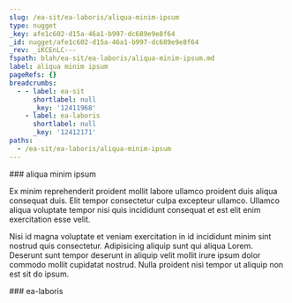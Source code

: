 ```yaml
---
slug: /ea-sit/ea-laboris/aliqua-minim-ipsum
type: nugget
_key: afe1c602-d15a-46a1-b997-dc689e9e8f64
_id: nugget/afe1c602-d15a-46a1-b997-dc689e9e8f64
_rev: _iKCEnLC---
fspath: blah/ea-sit/ea-laboris/aliqua-minim-ipsum.md
label: aliqua minim ipsum
pageRefs: {}
breadcrumbs:
  - - label: ea-sit
      shortlabel: null
      _key: '12411968'
    - label: ea-laboris
      shortlabel: null
      _key: '12412171'
paths:
  - /ea-sit/ea-laboris/aliqua-minim-ipsum
---
```


<NuggetArea>
<Nugget slug="/ea-sit/ea-laboris/aliqua-minim-ipsum" type="nugget" _key="afe1c602-d15a-46a1-b997-dc689e9e8f64" _id="nugget/afe1c602-d15a-46a1-b997-dc689e9e8f64" _rev="_iKCEnLC---" fspath="blah/ea-sit/ea-laboris/aliqua-minim-ipsum.md" label="aliqua minim ipsum" paths="/ea-sit/ea-laboris/aliqua-minim-ipsum">
<NuggetBody>
### aliqua minim ipsum

Ex minim reprehenderit proident mollit labore ullamco proident duis aliqua consequat duis. Elit tempor consectetur culpa excepteur ullamco. Ullamco aliqua voluptate tempor nisi quis incididunt consequat et est elit enim exercitation esse velit.

Nisi id magna voluptate et veniam exercitation in id incididunt minim sint nostrud quis consectetur. Adipisicing aliquip sunt qui aliqua Lorem. Deserunt sunt tempor deserunt in aliquip velit mollit irure ipsum dolor commodo mollit cupidatat nostrud. Nulla proident nisi tempor ut aliquip non est sit do ipsum.

</NuggetBody>
<Breadcrumbs>
<Crumbs>
<Crumb _key="12411968" label="ea-sit" /><Crumb _key="12412171" label="ea-laboris" />
</Crumbs>
</Breadcrumbs>
</Nugget>

<NuggetsInbound>
</NuggetsInbound>
<NuggetsOutbound>
</NuggetsOutbound>
</NuggetArea>
<PassagesInbound>
<Passage direction="inbound" type="passage" _key="12412171" _id="passage/12412171" _rev="_iKCEnKy---" label="ea-laboris" passage="ea-laboris" fspath="blah/ea-sit/ea-laboris" paths="/ea-sit/ea-laboris" slug="/ea-sit/ea-laboris">
<NuggetBody>
### ea-laboris

</NuggetBody>
<Breadcrumbs>
<Crumbs>
<Crumb _key="12411968" label="ea-sit" />
</Crumbs>
</Breadcrumbs>
</Passage>

</PassagesInbound>
<PassagesOutbound>
</PassagesOutbound>